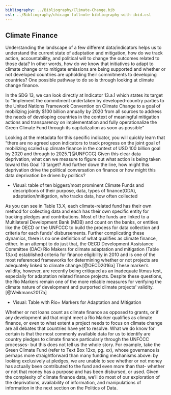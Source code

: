 ```yaml
---
bibliography: ../Bibliography/Climate-Change.bib
csl: ../Bibliography/chicago-fullnote-bibliography-with-ibid.csl
---
```


## Climate Finance

Understanding the landscape of a few different data/indicators helps us to understand the current state of adaptation and mitigation, how do we track action, accountability, and political will to change the outcomes related to those data? In other words, how do we know that initiatives to adapt to climate change or to mitigate emissions are being supported and whether or not developed countries are upholding their commitments to developing countries? One possible pathway to do so is through looking at climate change finance. 

In the SDG 13, we can look directly at Indicator 13.a.1 which states its target to "Implement the commitment undertaken by developed-country parties to the United Nations Framework Convention on Climate Change to a goal of mobilizing jointly $100 billion annually by 2020 from all sources to address the needs of developing countries in the context of meaningful mitigation actions and transparency on implementation and fully operationalize the Green Climate Fund through its capitalization as soon as possible"

Looking at the metadata for this specific indicator, you will quickly learn that "there are no agreed upon indicators to track progress on the joint goal of mobilizing scaled up climate finance in the context of USD 100 billion goal by 2020 and through to 2025."[@UNFCCC] Given this clear data deprivation, what can we measure to figure out what action is being taken toward this Goal 13 target? And further down the line, how might this deprivation drive the political conversation on finance or how might this data deprivation be driven by politics?

- Visual: table of ten biggest/most prominent Climate Funds and descriptions of their purpose, data, types of finance(ODA), adaptation/mitigation, who tracks data, how often collected

As you can see in Table 13.X, each climate-related fund has their own method for collecting data and each has their own specific entity for tracking pledges and contributions. Most of the funds are linked to a Multilateral Development Bank (MDB) and count on the banks, or entities like the OECD or the UNFCCC to build the process for data collection and criteria for each funds' disbursements. Further complicating these dynamics, there is no one definition of what qualifies as climate finance, either. In an attempt to do just that, the OECD Development Assistance Committee (DAC) Rio Makers for climate adaptation and mitigation (Table 13.xx) established criteria for finance eligibility in 2010 and is one of the most referenced frameworks for determining whether or not projects are adequately linked to climate change.[@OECD2016a] These marker's validity, however, are recently being critiqued as an inadequate litmus test, especially for adaptation related finance projects. Despite these questions, the Rio Markers remain one of the more reliable measures for verifying the climate nature of development and purported climate projects' validity.[@Weikmans2017a]

- Visual: Table with Rio+ Markers for Adaptation and Mitigation

Whether or not loans count as climate finance as opposed to grants, or if any development aid that might meet a Rio Marker qualifies as climate finance, or even to what extent a project needs to focus on climate change are all debates that countries have yet to resolve. What we do know for certain is that the most commonly available data for us to identify are country pledges to climate finance particularly through the UNFCCC processes- but this does not tell us the whole story. For example, take the Green Climate Fund (refer to Text Box 13xx, pg. xx), whose governance is perhaps more straightforward than many funding mechanisms above: by looking exclusively at pledges, we are unable to see whether or not money has actually been contributed to the fund and even more than that- whether or not that money has a purpose and has been disbursed, or used. Given the complexity of climate finance data, we'll do most of our exploration of the deprivations, availability of information, and manipulations of information in the next section on the Politics of Data.  

